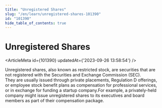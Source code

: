 ```yaml
---
title: "Unregistered Shares"
slug: "/en/learn/unregistered-shares-101390"
id: "101390"
hide_table_of_contents: true
---
```



# Unregistered Shares

<ArticleMeta id={101390} updatedAt={'2023-09-26 13:58:54'} />
<div className='border-solid border-b border-t-0 my-4 border-[var(--ifm-color-gray-300)]' />

Unregistered shares, also known as restricted stock, are securities that are not registered with the Securities and Exchange Commission (SEC). They are usually issued through private placements, Regulation D offerings, or employee stock benefit plans as compensation for professional services, or in exchange for funding a startup company.For example, a privately-held company might issue unregistered shares to its executives and board members as part of their compensation package.
